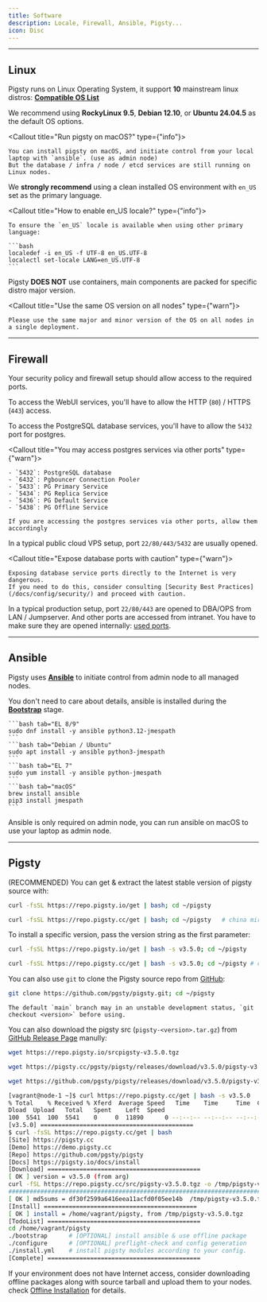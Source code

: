 ```yaml
---
title: Software
description: Locale, Firewall, Ansible, Pigsty...
icon: Disc
---
```



------

## Linux

Pigsty runs on <span className="text-xl text-amber-500 font-black">Linux</span> Operating System, it support **10** mainstream linux distros: [**Compatible OS List**](/docs/prepare/linux)

We recommend using **RockyLinux 9.5**, **Debian 12.10**, or **Ubuntu 24.04.5** as the default OS options.

<Callout title="Run pigsty on macOS?" type={"info"}>

    You can install pigsty on macOS, and initiate control from your local laptop with `ansible`. (use as admin node)
    But the database / infra / node / etcd services are still running on Linux nodes.

</Callout>

We **strongly recommend** using a clean installed OS environment with `en_US` set as the primary language.

<Callout title="How to enable en_US locale?" type={"info"}>

    To ensure the `en_US` locale is available when using other primary language:

    ```bash
    localedef -i en_US -f UTF-8 en_US.UTF-8
    localectl set-locale LANG=en_US.UTF-8
    ```

</Callout>


Pigsty **DOES NOT** use containers, main components are packed for specific distro major version.

<Callout title="Use the same OS version on all nodes" type={"warn"}>

    Please use the same major and minor version of the OS on all nodes in a single deployment.

</Callout>


--------

## Firewall

Your security policy and firewall setup should allow access to the required ports.

To access the WebUI services, you'll have to allow the HTTP (`80`) / HTTPS (`443`) access.

To access the PostgreSQL database services, you'll have to allow the `5432` port for postgres.

<Callout title="You may access postgres services via other ports" type={"warn"}>

    - `5432`: PostgreSQL database
    - `6432`: Pgbouncer Connection Pooler
    - `5433`: PG Primary Service
    - `5434`: PG Replica Service
    - `5436`: PG Default Service
    - `5438`: PG Offline Service

    If you are accessing the postgres services via other ports, allow them accordingly

</Callout>


In a typical public cloud VPS setup, port `22/80/443/5432` are usually opened.

<Callout title="Expose database ports with caution" type={"warn"}>

    Exposing database service ports directly to the Internet is very dangerous.
    If you need to do this, consider consulting [Security Best Practices](/docs/config/security/) and proceed with caution.

</Callout>

In a typical production setup, port `22/80/443` are opened to DBA/OPS from LAN / Jumpserver.
And other ports are accessed from intranet. You have to make sure they are opened internally: [used ports](/docs/node/concept).




--------

## Ansible

Pigsty uses [**Ansible**](/docs/admin/ansible) to initiate control from admin node to all managed nodes.

You don't need to care about details, ansible is installed during the [**Bootstrap**](/docs/install/offline#bootstrap) stage.

<Callout title="Install Ansible Manually" type="info">

    ```bash tab="EL 8/9"
    sudo dnf install -y ansible python3.12-jmespath
    ```
    ```bash tab="Debian / Ubuntu"
    sudo apt install -y ansible python3-jmespath
    ```
    ```bash tab="EL 7"
    sudo yum install -y ansible python-jmespath
    ```
    ```bash tab="macOS"
    brew install ansible
    pip3 install jmespath
    ```

</Callout>

Ansible is only required on admin node, you can run ansible on macOS to use your laptop as admin node.




------

## Pigsty

(<span className="text-sky-500 font-black">RECOMMENDED</span>) You can get & extract the latest stable version of pigsty source with:

```bash tab="Default"
curl -fsSL https://repo.pigsty.io/get | bash; cd ~/pigsty
```
```bash tab="Mirror"
curl -fsSL https://repo.pigsty.cc/get | bash; cd ~/pigsty   # china mirror
```

To install a specific version, pass the version string as the first parameter:

```bash tab="Default"
curl -fsSL https://repo.pigsty.io/get | bash -s v3.5.0; cd ~/pigsty
```
```bash tab="Mirror"
curl -fsSL https://repo.pigsty.cc/get | bash -s v3.5.0; cd ~/pigsty # china mirror
```

You can also use `git` to clone the Pigsty source repo from [GitHub](https://github.com/pgsty/pigsty):

```bash title="clone the latest"
git clone https://github.com/pgsty/pigsty.git; cd ~/pigsty
```

<Callout title="Checkout a specific version before using" type="warn">

    The default `main` branch may in an unstable development status, `git checkout <version>` before using.

</Callout>


You can also download the pigsty src (`pigsty-<version>.tar.gz`) from [GitHub Release Page](https://github.com/pgsty/pigsty/releases/latest) manully:

```bash tab="Default"
wget https://repo.pigsty.io/srcpigsty-v3.5.0.tgz
```
```bash tab="Mirror"
wget https://pigsty.cc/pgsty/pigsty/releases/download/v3.5.0/pigsty-v3.5.0.tgz
```
```bash tab="GitHub"
wget https://github.com/pgsty/pigsty/releases/download/v3.5.0/pigsty-v3.5.0.tgz
```

```bash
[vagrant@node-1 ~]$ curl https://repo.pigsty.cc/get | bash -s v3.5.0
% Total    % Received % Xferd  Average Speed   Time    Time     Time  Current
Dload  Upload   Total   Spent    Left  Speed
100  5541  100  5541    0     0  11890      0 --:--:-- --:--:-- --:--:-- 11916
[v3.5.0] ===========================================
$ curl -fsSL https://repo.pigsty.cc/get | bash
[Site] https://pigsty.cc
[Demo] https://demo.pigsty.cc
[Repo] https://github.com/pgsty/pigsty
[Docs] https://pigsty.io/docs/install
[Download] ===========================================
[ OK ] version = v3.5.0 (from arg)
curl -fSL https://repo.pigsty.cc/src/pigsty-v3.5.0.tgz -o /tmp/pigsty-v3.5.0.tgz
######################################################################## 100.0%
[ OK ] md5sums = df30f2599a6416eea11acfd0f05ee14b  /tmp/pigsty-v3.5.0.tgz
[Install] ===========================================
[ OK ] install = /home/vagrant/pigsty, from /tmp/pigsty-v3.5.0.tgz
[TodoList] ===========================================
cd /home/vagrant/pigsty
./bootstrap      # [OPTIONAL] install ansible & use offline package
./configure      # [OPTIONAL] preflight-check and config generation
./install.yml    # install pigsty modules according to your config.
[Complete] ===========================================
```

If your environment does not have Internet access, consider downloading offline packages along with source tarball
and upload them to your nodes. check [Offline Installation](/docs/install/offline) for details.

